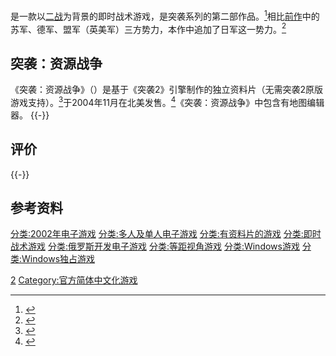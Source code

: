 {{NoteTA
| G1 = Games
| 1 = zh-cn:突袭; zh-tw:裝甲騎兵;
}}
{{Infobox VG
| title       = 突袭2
| original    = 
| japanese    = 
| english     = Sudden Strike 2
| image       = 
| caption     = 
| official    = {{vgrelease|CN|突袭II|nocc=yes|TW|裝甲騎兵2}}
| common      = 
| genre       = [[即时战术游戏|即时战术]]
| platforms   = [[Microsoft_Windows|Microsoft Windows]]
| developer   = Fireglow Games
| publisher   = {{vgrelease|WW|CDV Software|CN|[[世纪雷神|世纪雷神]]<ref name="2.2" />|TW|[[光譜資訊|光譜資訊]]<ref>{{cite web |title=《裝甲騎兵 2》+資料片「APRM 秘密行動」1 月 7 日合併發行 |url=https://gnn.gamer.com.tw/detail.php?sn=18319 |website=巴哈姆特電玩資訊站 |language=zh-tw |date=2004-12-28}}</ref>}}
| distributor = 
| director    = 
| producer    = 
| designer    = 
| writer      = 
| programmer  = 
| composer    = 
| artist      = 
| series      = [[突袭系列|突袭系列]]
| engine      = 
| modes       = [[单人电子游戏|单人]]和[[多人电子游戏|多人]]
| released    = {{vgrelease|俄罗斯|2002年10月|NA|2002年9月17日|UK|2002年8月30日|CN|2003年6月21日<ref name="2.2">{{Cite web |url = http://games.sina.com.cn/newgames/2003/06/06212681.shtml |title =  图:《突袭2》ver2.2标准英文版日前震撼登场！ |author =  |date = 2003-06-21 |publisher = 新浪|language = zh-cn |accessdate = 2017-08-12 }}</ref>}}
}}
{{Vgname|突袭2|en=Sudden Strike 2|cn=突袭2|tw=裝甲騎兵2|hk=cn}}是一款以[[二战|二战]]为背景的即时战术游戏，是突袭系列的第二部作品。<ref>{{Cite web |url = http://www.eurogamer.net/articles/p_sudden2 |title = Sudden Strike II  |author =  |date = 2002-12-06 |publisher = Eurogamer.net |language = en |accessdate = 2017-08-12 }}</ref>相比[[突袭_(游戏)|前作]]中的苏军、德军、盟军（英美军）三方势力，本作中追加了日军这一势力。<ref>{{Cite web |url = http://games.sina.com.cn/newgames/2003/05/05191624.shtml |title = 组图：五国军队任你指挥　二战重现《突袭 2》 |author =  |date = 2003-05-19 |publisher = 新浪 |language = zh-cn |accessdate = 2017-08-12 }}</ref>

==突袭：资源战争==
《突袭：资源战争》（{{lang-en|Sudden Strike: Resource War}}）是基于《突袭2》引擎制作的独立资料片（无需突袭2原版游戏支持）。<ref>{{Cite web |url = http://games.sina.com.cn/newgames/2004/08/081740777.shtml |title = 《突袭2》最新资料片网上曝光(组图) |author =  |date = 2004-08-18 |publisher = 新浪 |language = zh-cn |accessdate = 2017-08-12 }}</ref>于2004年11月在北美发售。<ref>{{Cite web |url = http://www.ign.com/games/sudden-strike-resource-war/pc-708223 |title = Sudden Strike: Resource War |author =  |date = 2004-11-09 |publisher = IGN |language = en |accessdate = 2017-08-12 }}</ref>《突袭：资源战争》中包含有地图编辑器。
{{-}}
==评价==
{{Video game reviews
| GR = 73.05%<ref name="GR">{{cite web|url=http://www.gamerankings.com/pc/546320-sudden-strike-ii/index.html |title=Sudden Strike II for PC - GameRankings |accessdate=2017-09-03 |language=en|publisher=[[GameRankings|GameRankings]]}}</ref>
| MC = 68/100<ref name=MC>{{cite web |url=http://www.metacritic.com/game/pc/sudden-strike-ii |title=Sudden Strike II for PC Reviews |language=en|publisher=[[Metacritic|Metacritic]] |accessdate=2017-08-12}}</ref>
| IGN = 8.0/10<ref>{{cite web |url=http://www.ign.com/articles/2002/10/04/sudden-strike-ii |title=Sudden Strike II |language=en|publisher=IGN |date=2002-10-04 |accessdate=2017-08-12}}</ref>
}}
{{-}}

== 参考资料 ==
{{Reflist|2}}

{{DEFAULTSORT:Sudden Strike 2}}
[[分类:2002年电子游戏|分类:2002年电子游戏]]
[[分类:多人及单人电子游戏|分类:多人及单人电子游戏]]
[[分类:有资料片的游戏|分类:有资料片的游戏]]
[[分类:即时战术游戏|分类:即时战术游戏]]
[[分类:俄罗斯开发电子游戏|分类:俄罗斯开发电子游戏]]
[[分类:等距视角游戏|分类:等距视角游戏]]
[[分类:Windows游戏|分类:Windows游戏]]
[[分类:Windows独占游戏|分类:Windows独占游戏]]
[[Category:突袭系列|2]]
[[Category:官方简体中文化游戏|Category:官方简体中文化游戏]]